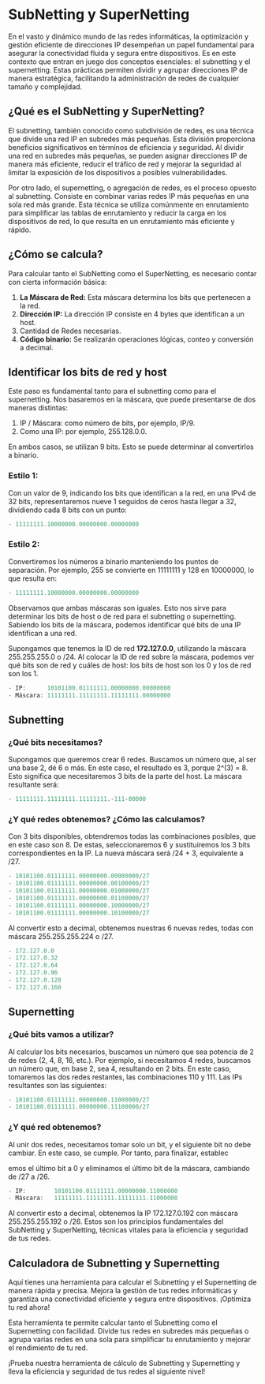 
# SubNetting y SuperNetting

En el vasto y dinámico mundo de las redes informáticas, la optimización y gestión eficiente de direcciones IP desempeñan un papel fundamental para asegurar la conectividad fluida y segura entre dispositivos.
Es en este contexto que entran en juego dos conceptos esenciales: el subnetting y el supernetting. Estas prácticas permiten dividir y agrupar direcciones IP de manera estratégica, facilitando la administración
de redes de cualquier tamaño y complejidad.

## ¿Qué es el SubNetting y SuperNetting?

El subnetting, también conocido como subdivisión de redes, es una técnica que divide una red IP en subredes más pequeñas. Esta división proporciona beneficios significativos en términos de eficiencia y seguridad.
Al dividir una red en subredes más pequeñas, se pueden asignar direcciones IP de manera más eficiente, reducir el tráfico de red y mejorar la seguridad al limitar la exposición de los dispositivos a posibles
vulnerabilidades.

Por otro lado, el supernetting, o agregación de redes, es el proceso opuesto al subnetting. Consiste en combinar varias redes IP más pequeñas en una sola red más grande. Esta técnica se utiliza comúnmente en
enrutamiento para simplificar las tablas de enrutamiento y reducir la carga en los dispositivos de red, lo que resulta en un enrutamiento más eficiente y rápido.

## ¿Cómo se calcula?

Para calcular tanto el SubNetting como el SuperNetting, es necesario contar con cierta información básica:

1. **La Máscara de Red:** Esta máscara determina los bits que pertenecen a la red.
2. **Dirección IP:** La dirección IP consiste en 4 bytes que identifican a un host.
3. Cantidad de Redes necesarias.
4. **Código binario:** Se realizarán operaciones lógicas, conteo y conversión a decimal.

## Identificar los bits de red y host

Este paso es fundamental tanto para el subnetting como para el supernetting. Nos basaremos en la máscara, que puede presentarse de dos maneras distintas:

1. IP / Máscara: como número de bits, por ejemplo, IP/9.
2. Como una IP: por ejemplo, 255.128.0.0.

En ambos casos, se utilizan 9 bits. Esto se puede determinar al convertirlos a binario.

### Estilo 1:

Con un valor de 9, indicando los bits que identifican a la red, en una IPv4 de 32 bits, representaremos nueve 1 seguidos de ceros hasta llegar a 32, dividiendo cada 8 bits con un punto:

```js
- 11111111.10000000.00000000.00000000
```

### Estilo 2:

Convertiremos los números a binario manteniendo los puntos de separación. Por ejemplo, 255 se convierte en 11111111 y 128 en 10000000, lo que resulta en:

```js
- 11111111.10000000.00000000.00000000
```

Observamos que ambas máscaras son iguales. Esto nos sirve para determinar los bits de host o de red para el subnetting o supernetting. Sabiendo los bits de la máscara, podemos identificar qué bits de
una IP identifican a una red.

Supongamos que tenemos la ID de red **172.127.0.0**, utilizando la máscara 255.255.255.0 o /24. Al colocar la ID de red sobre la máscara, podemos ver qué bits son de red y cuáles de host: los bits de
host son los 0 y los de red son los 1.

```js
- IP:      10101100.01111111.00000000.00000000
- Máscara: 11111111.11111111.11111111.00000000
```

## Subnetting

### ¿Qué bits necesitamos?

Supongamos que queremos crear 6 redes. Buscamos un número que, al ser una base 2, dé 6 o más. En este caso, el resultado es 3, porque 2^(3) = 8. Esto significa que necesitaremos 3 bits de la parte del host. La máscara resultante será:

```js
- 11111111.11111111.11111111.-111-00000
```

### ¿Y qué redes obtenemos? ¿Cómo las calculamos?

Con 3 bits disponibles, obtendremos todas las combinaciones posibles, que en este caso son 8. De estas, seleccionaremos 6 y sustituiremos los 3 bits correspondientes en la IP. La nueva máscara será /24 + 3, equivalente a /27.

```js
- 10101100.01111111.00000000.00000000/27
- 10101100.01111111.00000000.00100000/27
- 10101100.01111111.00000000.01000000/27
- 10101100.01111111.00000000.01100000/27
- 10101100.01111111.00000000.10000000/27
- 10101100.01111111.00000000.10100000/27
```

Al convertir esto a decimal, obtenemos nuestras 6 nuevas redes, todas con máscara 255.255.255.224 o /27.

```js
- 172.127.0.0
- 172.127.0.32
- 172.127.0.64
- 172.127.0.96
- 172.127.0.128
- 172.127.0.160
```

## Supernetting

### ¿Qué bits vamos a utilizar?

Al calcular los bits necesarios, buscamos un número que sea potencia de 2 de redes (2, 4, 8, 16, etc.). Por ejemplo, si necesitamos 4 redes, buscamos un número que, en base 2, sea 4,
resultando en 2 bits. En este caso, tomaremos las dos redes restantes, las combinaciones 110 y 111. Las IPs resultantes son las siguientes:

```js
- 10101100.01111111.00000000.11000000/27
- 10101100.01111111.00000000.11100000/27
```

### ¿Y qué red obtenemos?

Al unir dos redes, necesitamos tomar solo un bit, y el siguiente bit no debe cambiar. En este caso, se cumple. Por tanto, para finalizar, establec

emos el último bit a 0 y eliminamos el último bit de la máscara, cambiando de /27 a /26.

```js
- IP:        10101100.01111111.00000000.11000000
- Máscara:   11111111.11111111.11111111.11000000
```

Al convertir esto a decimal, obtenemos la IP 172.127.0.192 con máscara 255.255.255.192 o /26. Estos son los principios fundamentales del SubNetting y SuperNetting, técnicas vitales para la eficiencia y
seguridad de tus redes.

## Calculadora de Subnetting y Supernetting

Aquí tienes una herramienta para calcular el Subnetting y el Supernetting de manera rápida y precisa. Mejora la gestión de tus redes informáticas y garantiza una conectividad eficiente y segura entre dispositivos.
¡Optimiza tu red ahora!

<Netting/>

Esta herramienta te permite calcular tanto el Subnetting como el Supernetting con facilidad. Divide tus redes en subredes más pequeñas o agrupa varias redes en una sola para simplificar tu enrutamiento y mejorar el
rendimiento de tu red.

¡Prueba nuestra herramienta de cálculo de Subnetting y Supernetting y lleva la eficiencia y seguridad de tus redes al siguiente nivel!